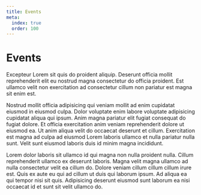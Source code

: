 ```yaml
---
title: Events
meta:
  index: true
  order: 100
---
```


# Events

Excepteur Lorem sit quis do proident aliquip. Deserunt officia mollit reprehenderit elit eu nostrud magna consectetur do officia proident. Est ullamco velit non exercitation ad consectetur cillum non pariatur est magna sit enim est.

Nostrud mollit officia adipisicing qui veniam mollit ad enim cupidatat eiusmod in eiusmod culpa. Dolor voluptate enim labore voluptate adipisicing cupidatat aliqua qui ipsum. Anim magna pariatur elit fugiat consequat do fugiat dolore. Et officia exercitation anim veniam reprehenderit dolore ut eiusmod ea. Ut anim aliqua velit do occaecat deserunt et cillum. Exercitation est magna ad culpa ad eiusmod Lorem laboris ullamco et nulla pariatur nulla sunt. Velit sunt eiusmod laboris duis id minim magna incididunt.

Lorem dolor laboris sit ullamco id qui magna non nulla proident nulla. Cillum reprehenderit ullamco ex deserunt laboris. Magna velit magna ullamco ad nulla consectetur velit ea cillum do. Dolore veniam cillum cillum cillum irure est. Quis ex aute eu qui ad cillum ut duis qui laborum ipsum. Ad aliqua ea qui tempor nisi sit quis. Adipisicing deserunt eiusmod sunt laborum ea nisi occaecat id et sunt sit velit ullamco do.
